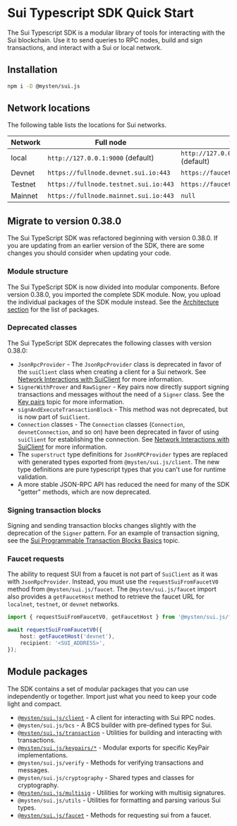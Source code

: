 # Sui Typescript SDK Quick Start

The Sui Typescript SDK is a modular library of tools for interacting with the Sui blockchain. Use it
to send queries to RPC nodes, build and sign transactions, and interact with a Sui or local network.

## Installation

```sh npm2yarn
npm i -D @mysten/sui.js
```

## Network locations

The following table lists the locations for Sui networks.

| Network | Full node                             | faucet                                |
| ------- | ------------------------------------- | ------------------------------------- |
| local   | `http://127.0.0.1:9000` (default)     | `http://127.0.0.1:9123/gas` (default) |
| Devnet  | `https://fullnode.devnet.sui.io:443`  | `https://faucet.devnet.sui.io/gas`    |
| Testnet | `https://fullnode.testnet.sui.io:443` | `https://faucet.testnet.sui.io/gas`   |
| Mainnet | `https://fullnode.mainnet.sui.io:443` | `null`                                |

## Migrate to version 0.38.0

The Sui TypeScript SDK was refactored beginning with version 0.38.0. If you are updating from an
earlier version of the SDK, there are some changes you should consider when updating your code.

### Module structure

The Sui TypeScript SDK is now divided into modular components. Before version 0.38.0, you imported
the complete SDK module. Now, you upload the individual packages of the SDK module instead. See the
[Architecture section](#architecture) for the list of packages.

### Deprecated classes

The Sui TypeScript SDK deprecates the following classes with version 0.38.0:

- `JsonRpcProvider` - The `JsonRpcProvider` class is deprecated in favor of the `suiClient` class
  when creating a client for a Sui network. See [Network Interactions with SuiClient](sui-client)
  for more information.
- `SignerWithProver` and `RawSigner` - Key pairs now directly support signing transactions and
  messages without the need of a `Signer` class. See the [Key pairs](cryptography/keypairs) topic
  for more information.
- `signAndExecuteTransactionBlock` - This method was not deprecated, but is now part of `SuiClient`.
- `Connection` classes - The `Connection` classes (`Connection`, `devnetConnection`, and so on) have
  been deprecated in favor of using `suiClient` for establishing the connection. See
  [Network Interactions with SuiClient](sui-client) for more information.
- The `superstruct` type definitions for `JsonRPCProvider` types are replaced with generated types
  exported from `@mysten/sui.js/client`. The new type definitions are pure typescript types that you
  can't use for runtime validation.
- A more stable JSON-RPC API has reduced the need for many of the SDK "getter" methods, which are
  now deprecated.

### Signing transaction blocks

Signing and sending transaction blocks changes slightly with the deprecation of the `Signer`
pattern. For an example of transaction signing, see the
[Sui Programmable Transaction Blocks Basics](basics) topic.

### Faucet requests

The ability to request SUI from a faucet is not part of `SuiClient` as it was with
`JsonRpcProvider`. Instead, you must use the `requestSuiFromFaucetV0` method from
`@mysten/sui.js/faucet`. The `@mysten/sui.js/faucet` import also provides a `getFaucetHost` method
to retrieve the faucet URL for `localnet`, `testnet`, or `devnet` networks.

```ts
import { requestSuiFromFaucetV0, getFaucetHost } from '@mysten/sui.js/faucet';

await requestSuiFromFaucetV0({
	host: getFaucetHost('devnet'),
	recipient: '<SUI_ADDRESS>',
});
```

## Module packages

The SDK contains a set of modular packages that you can use independently or together. Import just
what you need to keep your code light and compact.

- [`@mysten/sui.js/client`](/typescript-sdk/sui-client) - A client for interacting with Sui RPC
  nodes.
- `@mysten/sui.js/bcs` - A BCS builder with pre-defined types for Sui.
- [`@mysten/sui.js/transaction`](/typescript-sdk/transaction-building/basics) - Utilities for
  building and interacting with transactions.
- [`@mysten/sui.js/keypairs/*`](/typescript-sdk/cryptography/keypairs) - Modular exports for
  specific KeyPair implementations.
- `@mysten/sui.js/verify` - Methods for verifying transactions and messages.
- `@mysten/sui.js/cryptography` - Shared types and classes for cryptography.
- [`@mysten/sui.js/multisig`](/typescript-sdk/cryptography/multisig) - Utilities for working with
  multisig signatures.
- `@mysten/sui.js/utils` - Utilities for formatting and parsing various Sui types.
- [`@mysten/sui.js/faucet`](/typescript-sdk/faucet) - Methods for requesting sui from a faucet.
